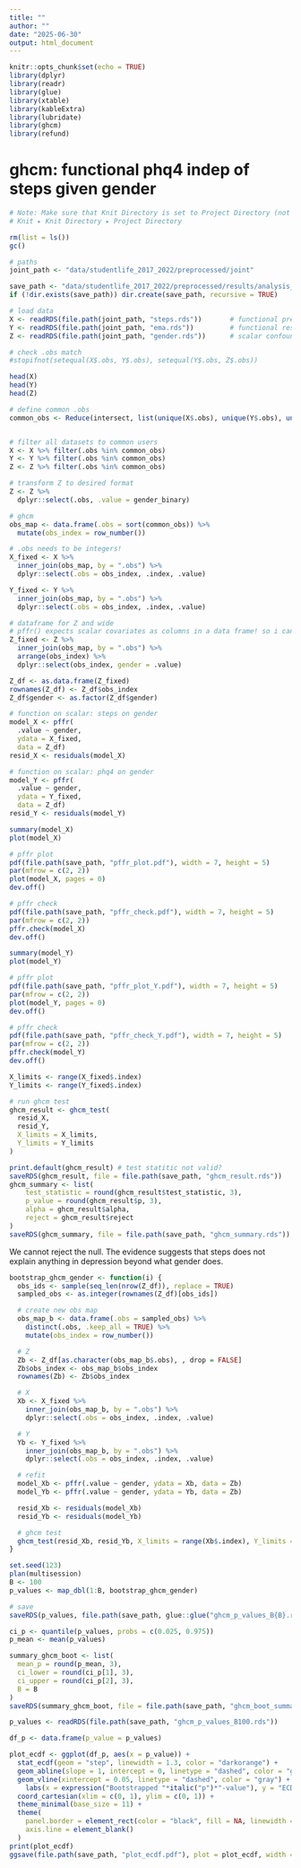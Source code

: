 ```yaml
---
title: ""
author: ""
date: "2025-06-30"
output: html_document
---
```


```r
knitr::opts_chunk$set(echo = TRUE)
library(dplyr)
library(readr)
library(glue)
library(xtable)
library(kableExtra)
library(lubridate)
library(ghcm)
library(refund)
```

# ghcm: functional phq4 indep of steps given gender

```r
# Note: Make sure that Knit Directory is set to Project Directory (not Document Directory) in RStudio:
# Knit ▸ Knit Directory ▸ Project Directory

rm(list = ls())
gc()

# paths
joint_path <- "data/studentlife_2017_2022/preprocessed/joint"

save_path <- "data/studentlife_2017_2022/preprocessed/results/analysis_04"
if (!dir.exists(save_path)) dir.create(save_path, recursive = TRUE)

# load data
X <- readRDS(file.path(joint_path, "steps.rds"))       # functional predictor
Y <- readRDS(file.path(joint_path, "ema.rds"))         # functional response
Z <- readRDS(file.path(joint_path, "gender.rds"))      # scalar confounder

# check .obs match
#stopifnot(setequal(X$.obs, Y$.obs), setequal(Y$.obs, Z$.obs))

head(X)
head(Y)
head(Z)
```



```r
# define common .obs
common_obs <- Reduce(intersect, list(unique(X$.obs), unique(Y$.obs), unique(Z$.obs)))


# filter all datasets to common users
X <- X %>% filter(.obs %in% common_obs)
Y <- Y %>% filter(.obs %in% common_obs)
Z <- Z %>% filter(.obs %in% common_obs)

# transform Z to desired format
Z <- Z %>%
  dplyr::select(.obs, .value = gender_binary)

```



```r
# ghcm 
obs_map <- data.frame(.obs = sort(common_obs)) %>%
  mutate(obs_index = row_number())

# .obs needs to be integers!
X_fixed <- X %>%
  inner_join(obs_map, by = ".obs") %>%
  dplyr::select(.obs = obs_index, .index, .value)

Y_fixed <- Y %>%
  inner_join(obs_map, by = ".obs") %>%
  dplyr::select(.obs = obs_index, .index, .value)

```

```r
# dataframe for Z and wide 
# pffr() expects scalar covariates as columns in a data frame! so i can have more! one row per id!
Z_fixed <- Z %>%
  inner_join(obs_map, by = ".obs") %>%
  arrange(obs_index) %>%
  dplyr::select(obs_index, gender = .value)

Z_df <- as.data.frame(Z_fixed)
rownames(Z_df) <- Z_df$obs_index
Z_df$gender <- as.factor(Z_df$gender)
```


```r
# function on scalar: steps on gender
model_X <- pffr(
  .value ~ gender,
  ydata = X_fixed,
  data = Z_df)
resid_X <- residuals(model_X)

```


```r
# function on scalar: phq4 on gender
model_Y <- pffr(
  .value ~ gender,
  ydata = Y_fixed,
  data = Z_df)
resid_Y <- residuals(model_Y)


```


```r
summary(model_X)
plot(model_X)
```

```r
# pffr plot 
pdf(file.path(save_path, "pffr_plot.pdf"), width = 7, height = 5)
par(mfrow = c(2, 2))
plot(model_X, pages = 0)
dev.off()
```

```r
# pffr check
pdf(file.path(save_path, "pffr_check.pdf"), width = 7, height = 5)
par(mfrow = c(2, 2))
pffr.check(model_X)
dev.off()
```

```r
summary(model_Y)
plot(model_Y)
```


```r
# pffr plot 
pdf(file.path(save_path, "pffr_plot_Y.pdf"), width = 7, height = 5)
par(mfrow = c(2, 2))
plot(model_Y, pages = 0)
dev.off()
```


```r
# pffr check
pdf(file.path(save_path, "pffr_check_Y.pdf"), width = 7, height = 5)
par(mfrow = c(2, 2))
pffr.check(model_Y)
dev.off()
```







```r
X_limits <- range(X_fixed$.index)
Y_limits <- range(Y_fixed$.index)

# run ghcm test
ghcm_result <- ghcm_test(
  resid_X,
  resid_Y,
  X_limits = X_limits,
  Y_limits = Y_limits
)

print.default(ghcm_result) # test statitic not valid?
saveRDS(ghcm_result, file = file.path(save_path, "ghcm_result.rds"))
ghcm_summary <- list( 
	test_statistic = round(ghcm_result$test_statistic, 3),
	p_value = round(ghcm_result$p, 3),
	alpha = ghcm_result$alpha,
	reject = ghcm_result$reject
)
saveRDS(ghcm_summary, file = file.path(save_path, "ghcm_summary.rds"))
```

We cannot reject the null. The evidence suggests that steps does not explain anything in depression beyond what gender does. 





```r
bootstrap_ghcm_gender <- function(i) {
  obs_ids <- sample(seq_len(nrow(Z_df)), replace = TRUE)
  sampled_obs <- as.integer(rownames(Z_df)[obs_ids])

  # create new obs map
  obs_map_b <- data.frame(.obs = sampled_obs) %>%
    distinct(.obs, .keep_all = TRUE) %>%
    mutate(obs_index = row_number())

  # Z
  Zb <- Z_df[as.character(obs_map_b$.obs), , drop = FALSE]
  Zb$obs_index <- obs_map_b$obs_index
  rownames(Zb) <- Zb$obs_index

  # X
  Xb <- X_fixed %>%
    inner_join(obs_map_b, by = ".obs") %>%
    dplyr::select(.obs = obs_index, .index, .value)

  # Y
  Yb <- Y_fixed %>%
    inner_join(obs_map_b, by = ".obs") %>%
    dplyr::select(.obs = obs_index, .index, .value)

  # refit
  model_Xb <- pffr(.value ~ gender, ydata = Xb, data = Zb)
  model_Yb <- pffr(.value ~ gender, ydata = Yb, data = Zb)

  resid_Xb <- residuals(model_Xb)
  resid_Yb <- residuals(model_Yb)

  # ghcm test
  ghcm_test(resid_Xb, resid_Yb, X_limits = range(Xb$.index), Y_limits = range(Yb$.index))$p
}

```


```r
set.seed(123)
plan(multisession)
B <- 100
p_values <- map_dbl(1:B, bootstrap_ghcm_gender)

# save
saveRDS(p_values, file.path(save_path, glue::glue("ghcm_p_values_B{B}.rds")))

```



```r
ci_p <- quantile(p_values, probs = c(0.025, 0.975))
p_mean <- mean(p_values)

summary_ghcm_boot <- list(
  mean_p = round(p_mean, 3),
  ci_lower = round(ci_p[1], 3),
  ci_upper = round(ci_p[2], 3),
  B = B
)
saveRDS(summary_ghcm_boot, file = file.path(save_path, "ghcm_boot_summary.rds"))

```


```r
p_values <- readRDS(file.path(save_path, "ghcm_p_values_B100.rds"))

df_p <- data.frame(p_value = p_values)

plot_ecdf <- ggplot(df_p, aes(x = p_value)) +
  stat_ecdf(geom = "step", linewidth = 1.3, color = "darkorange") +
  geom_abline(slope = 1, intercept = 0, linetype = "dashed", color = "gray") +
  geom_vline(xintercept = 0.05, linetype = "dashed", color = "gray") +
	labs(x = expression("Bootstrapped "*italic("p")*"-value"), y = "ECDF") +
  coord_cartesian(xlim = c(0, 1), ylim = c(0, 1)) +
  theme_minimal(base_size = 11) +
  theme(
    panel.border = element_rect(color = "black", fill = NA, linewidth = 0.5),
    axis.line = element_blank()
  )
print(plot_ecdf)
ggsave(file.path(save_path, "plot_ecdf.pdf"), plot = plot_ecdf, width = 6, height = 4)

```

